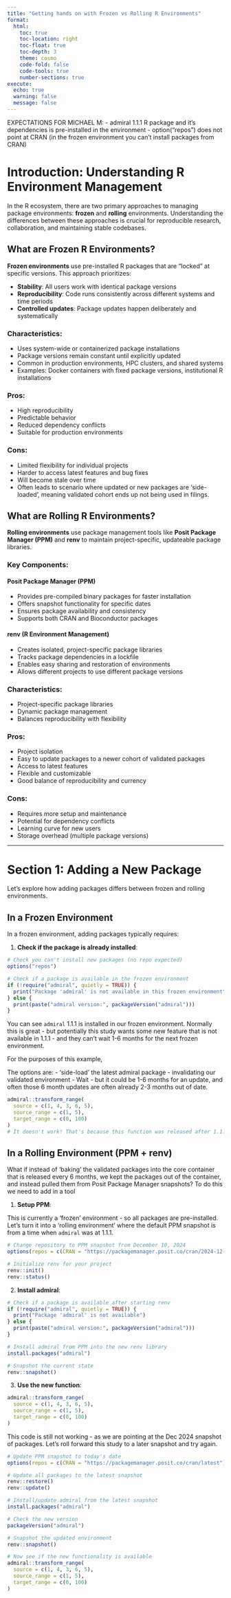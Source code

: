 ```yaml
---
title: "Getting hands on with Frozen vs Rolling R Environments"
format:
  html:
    toc: true
    toc-location: right
    toc-float: true
    toc-depth: 3
    theme: cosmo
    code-fold: false
    code-tools: true
    number-sections: true
execute:
  echo: true
  warning: false
  message: false
---
```


EXPECTATIONS FOR MICHAEL M:
- admiral 1.1.1 R package and it's dependencies is pre-installed in the environment
- option("repos") does not point at CRAN (in the frozen environment you can't install packages from CRAN)

# Introduction: Understanding R Environment Management

In the R ecosystem, there are two primary approaches to managing package environments: **frozen** and **rolling** environments. Understanding the differences between these approaches is crucial for reproducible research, collaboration, and maintaining stable codebases.

## What are Frozen R Environments?

**Frozen environments** use pre-installed R packages that are "locked" at specific versions. This approach prioritizes:

- **Stability**: All users work with identical package versions
- **Reproducibility**: Code runs consistently across different systems and time periods
- **Controlled updates**: Package updates happen deliberately and systematically

### Characteristics:
- Uses system-wide or containerized package installations
- Package versions remain constant until explicitly updated
- Common in production environments, HPC clusters, and shared systems
- Examples: Docker containers with fixed package versions, institutional R installations

### Pros:
- High reproducibility
- Predictable behavior
- Reduced dependency conflicts
- Suitable for production environments

### Cons:
- Limited flexibility for individual projects
- Harder to access latest features and bug fixes
- Will become stale over time
- Often leads to scenario where updated or new packages are 'side-loaded', meaning validated cohort ends up not being used in filings.

## What are Rolling R Environments?

**Rolling environments** use package management tools like **Posit Package Manager (PPM)** and **renv** to maintain project-specific, updateable package libraries.

### Key Components:

#### Posit Package Manager (PPM)
- Provides pre-compiled binary packages for faster installation
- Offers snapshot functionality for specific dates
- Ensures package availability and consistency
- Supports both CRAN and Bioconductor packages

#### renv (R Environment Management)
- Creates isolated, project-specific package libraries
- Tracks package dependencies in a lockfile
- Enables easy sharing and restoration of environments
- Allows different projects to use different package versions

### Characteristics:
- Project-specific package libraries
- Dynamic package management
- Balances reproducibility with flexibility

### Pros:
- Project isolation
- Easy to update packages to a newer cohort of validated packages
- Access to latest features
- Flexible and customizable
- Good balance of reproducibility and currency

### Cons:
- Requires more setup and maintenance
- Potential for dependency conflicts
- Learning curve for new users
- Storage overhead (multiple package versions)

---

# Section 1: Adding a New Package

Let's explore how adding packages differs between frozen and rolling environments.

## In a Frozen Environment

In a frozen environment, adding packages typically requires:

1. **Check if the package is already installed**:
```r
# Check you can't install new packages (no repo expected)
options("repos")

# Check if a package is available in the frozen environment
if (!require("admiral", quietly = TRUE)) {
  print("Package 'admiral' is not available in this frozen environment")
} else {
  print(paste("admiral version:", packageVersion("admiral")))
}
```

You can see `admiral` 1.1.1 is installed in our frozen environment. Normally this is great - but potentially this study wants some new feature that is not available in 1.1.1 - and they can't wait 1-6 months for the next frozen environment. 

For the purposes of this example, 

The options are:
- 'side-load' the latest admiral package - invalidating our validated environment
- Wait - but it could be 1-6 months for an update, and often those 6 month updates are often already 2-3 months out of date. 

```r
admiral::transform_range(
  source = c(1, 4, 3, 6, 5),
  source_range = c(1, 5),
  target_range = c(0, 100)
)
# It doesn't work! That's because this function was released after 1.1.1
```

## In a Rolling Environment (PPM + renv)

What if instead of 'baking' the validated packages into the core container that is released every 6 months, we kept the packages out of the container, and instead pulled them from Posit Package Manager snapshots? To do this we need to add in a tool 

1. **Setup PPM**:

This is currently a 'frozen' environment - so all packages are pre-installed. Let's turn it into a 'rolling environment' where the default PPM snapshot is from a time when `admiral` was at 1.1.1.

```r
# Change repository to PPM snapshot from December 10, 2024
options(repos = c(CRAN = "https://packagemanager.posit.co/cran/2024-12-10"))

# Initialize renv for your project
renv::init()
renv::status()


```

2. **Install admiral**:
```r
# Check if a package is available after starting renv
if (!require("admiral", quietly = TRUE)) {
  print("Package 'admiral' is not available")
} else {
  print(paste("admiral version:", packageVersion("admiral")))
}

# Install admiral from PPM into the new renv library
install.packages("admiral")

# Snapshot the current state
renv::snapshot()
```

3. **Use the new function**:
```r
admiral::transform_range(
  source = c(1, 4, 3, 6, 5),
  source_range = c(1, 5),
  target_range = c(0, 100)
)
```

This code is still not working - as we are pointing at the Dec 2024 snapshot of packages. Let's roll forward this study to a later snapshot and try again.

```r
# Update PPM snapshot to today's date
options(repos = c(CRAN = "https://packagemanager.posit.co/cran/latest"))

# Update all packages to the latest snapshot
renv::restore()
renv::update()

# Install/update admiral from the latest snapshot
install.packages("admiral")

# Check the new version
packageVersion("admiral")

# Snapshot the updated environment
renv::snapshot()

# Now see if the new functionality is available
admiral::transform_range(
  source = c(1, 4, 3, 6, 5),
  source_range = c(1, 5),
  target_range = c(0, 100)
)
```

